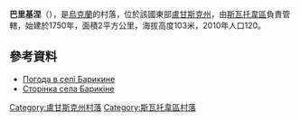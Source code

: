{{coord|49|17|23|N|38|23|44|E|scale:100000|display=title}}

'''巴里基涅'''（{{lang-uk|Барикине}}），是[[烏克蘭|烏克蘭]]的村落，位於該國東部[[盧甘斯克州|盧甘斯克州]]，由[[斯瓦托韋區|斯瓦托韋區]]負責管轄，始建於1750年，面積2平方公里，海拔高度103米，2010年人口120。

==參考資料==
* [http://weather.in.ua/ua/lyganskaja/694 Погода в селі Барикине] {{Wayback|url=http://weather.in.ua/ua/lyganskaja/694 |date=20111220033504 }}
* [http://svatovo.lg.ua/rajon/barykino.html Сторінка села Барикіне]{{dead link|date=2017年12月 |bot=InternetArchiveBot |fix-attempted=yes }}

{{DEFAULTSORT:Барикине}}
[[Category:盧甘斯克州村落|Category:盧甘斯克州村落]]
[[Category:斯瓦托韋區村落|Category:斯瓦托韋區村落]]


{{Luhansk-geo-stub}}